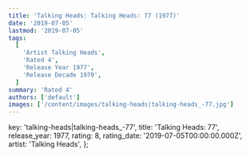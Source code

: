 ```yaml
---
title: 'Talking Heads: Talking Heads: 77 (1977)'
date: '2019-07-05'
lastmod: '2019-07-05'
tags:
  [
    'Artist Talking Heads',
    'Rated 4',
    'Release Year 1977',
    'Release Decade 1970',
  ]
summary: 'Rated 4'
authors: ['default']
images: ['/content/images/talking-heads|talking-heads_-77.jpg']
---
```


  key: 'talking-heads|talking-heads_-77',
  title: 'Talking Heads: 77',
  release_year: 1977,
  rating: 8,
  rating_date: '2019-07-05T00:00:00.000Z',
  artist: 'Talking Heads',
};

<MusicRating data={data} />
